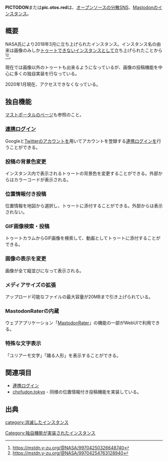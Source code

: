 {{DISPLAYTITLE:PICTODON}}
{{混同|Pictdon}}
{{unreachable|year=2020|month=1}}
{{Infobox instance
| Name = PICTODON
| Image = [[file:picotosred.png|180px]]
| Domain = https://pic.otos.red
| Admin = [https://pic.otos.red/@NASA NASA]
| Moderator = 
| Country = 日本
| Start = 2018年3月
| End = 
| Kifu = 
| SourceCode = [https://github.com/HaruruStudio/pictodon/tree/master GitHub]
| Alias = ピクトドン、ピクト丼など
}}'''PICTODON'''または'''pic.otos.red'''は、[[オープンソース]]の[[分散SNS]]、[[Mastodon]]の[[インスタンス]]。

== 概要 ==
NASA氏により2018年3月に立ち上げられたインスタンス。インスタンス名の由来は画像のみしか[[トゥート]]できないインスタンスとして立ち上げられたことから<ref>https://mstdn.y-zu.org/@NASA/99704250326648740</ref><ref>https://mstdn.y-zu.org/@NASA/99704254763128940</ref>。

現在では画像以外のトゥートも出来るようになっているが、画像の投稿機能を中心に多くの独自実装を行なっている。

2020年1月現在、アクセスできなくなっている。

== 独自機能 ==
[[マストポータル]]の[https://mastportal.info/instance/pic-otos-red ページ]も参照のこと。

=== [[連携ログイン]] ===
Googleと[[Twitter]]の[[アカウント]]を用いてアカウントを登録する[[連携ログイン]]を行うことができる。

=== 投稿の背景色変更 ===
インスタンス内で表示されるトゥートの背景色を変更することができる。外部からはカラーコードが表示される。

=== 位置情報付き投稿 ===
位置情報を地図から選択し、トゥートに添付することができる。外部からは表示されない。

=== GIF画像検索・投稿 ===
トゥートカラムからGIF画像を検索して、動画としてトゥートに添付することができる。

=== 画像の表示を変更 ===
画像が全て縦並びになって表示される。

=== メディアサイズの拡張 ===
アップロード可能なファイルの最大容量が20MBまで引き上げられている。

=== MastodonRaterの内蔵 ===
ウェブアプリケーション「[[MastodonRater]]」の機能の一部がWebUIで利用できる。

=== 特殊な文字表示 ===
「ユリアーモ文字」「踊る人形」を表示することができる。

== 関連項目 ==
* [[連携ログイン]]
* [[chofudon.tokyo]] - 同様の位置情報付き投稿機能を実装している。

== 出典 ==
<references />

[[Category:独自機能が実装されたインスタンス]]
[[category:消滅したインスタンス]]